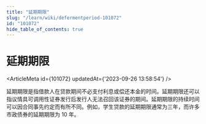 ```yaml
---
title: "延期期限"
slug: "/learn/wiki/defermentperiod-101072"
id: "101072"
hide_table_of_contents: true
---
```



# 延期期限

<ArticleMeta id={101072} updatedAt={'2023-09-26 13:58:54'} />
<div className='border-solid border-b border-t-0 my-4 border-[var(--ifm-color-gray-300)]' />

延期期限是指借款人在贷款期间不必支付利息或偿还本金的时间。延期期限还可以指议情具可调用性证券发行后发行人无法召回该证券的期间。延期期限的持续时间可以因合同事先约定而有所不同。例如，学生贷款的延期期限通常为三年，而许多市政债券的延期期限为 10 年。
